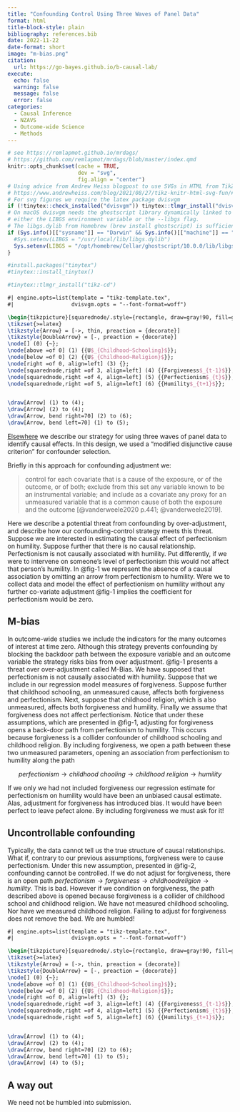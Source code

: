 ```yaml
---
title: "Confounding Control Using Three Waves of Panel Data"
format: html
title-block-style: plain
bibliography: references.bib
date: 2022-11-22
date-format: short
image: "m-bias.png"
citation:
  url: https://go-bayes.github.io/b-causal-lab/
execute:
  echo: false
  warning: false
  message: false
  error: false
categories:
  - Causal Inference
  - NZAVS
  - Outcome-wide Science
  - Methods
---
```


```r
# see https://remlapmot.github.io/mrdags/
# https://github.com/remlapmot/mrdags/blob/master/index.qmd
knitr::opts_chunk$set(cache = TRUE,
                      dev = "svg",
                      fig.align = "center")
# Using advice from Andrew Heiss blogpost to use SVGs in HTML from TikZ
# https://www.andrewheiss.com/blog/2021/08/27/tikz-knitr-html-svg-fun/#connecting-dvisvgm-to-ghostscript-on-macos
# For svg figures we require the latex package dvisvgm
if (!tinytex::check_installed("dvisvgm")) tinytex::tlmgr_install("dvisvgm")
# On macOS dvisvgm needs the ghostscript library dynamically linked to it via
# either the LIBGS environment variable or the --libgs flag.
# The libgs.dylib from Homebrew (brew install ghostscript) is sufficient.
if (Sys.info()[["sysname"]] == "Darwin" && Sys.info()[["machine"]] == "arm64") {
  #Sys.setenv(LIBGS = "/usr/local/lib/libgs.dylib")
  Sys.setenv(LIBGS = "/opt/homebrew/Cellar/ghostscript/10.0.0/lib/libgs.dylib")
}
```

```r
#install.packages("tinytex")
#tinytex::install_tinytex()
```

```r
#tinytex::tlmgr_install("tikz-cd")
```

```tikz
#| engine.opts=list(template = "tikz-template.tex",
#|                  dvisvgm.opts = "--font-format=woff")

\begin{tikzpicture}[squarednode/.style={rectangle, draw=gray!90, fill=gray!5, auto}]
\tikzset{>=latex}
\tikzstyle{Arrow} = [->, thin, preaction = {decorate}]
\tikzstyle{DoubleArrow} = [-, preaction = {decorate}]
\node[] (0) {~};
\node[above =of 0] (1) {{U$_{Childhood~Schooling}$}};
\node[below =of 0] (2) {{U$_{Childhood~Religion}$}};
\node[right =of 0, align=left] (3) {};
\node[squarednode,right =of 3, align=left] (4) {{Forgiveness$_{t-1}$}};
\node[squarednode,right =of 4, align=left] (5) {{Perfectionism$_{t}$}};
\node[squarednode,right =of 5, align=left] (6) {{Humility$_{t+1}$}};


\draw[Arrow] (1) to (4);
\draw[Arrow] (2) to (4);
\draw[Arrow, bend right=70] (2) to (6);
\draw[Arrow, bend left=70] (1) to (5);
```

[Elsewhere](https://go-bayes.github.io/b-causal/posts/outcomewide/outcome-wide.html) we describe our strategy for using three waves of panel data to identify causal effects. In this design, we used a "modified disjunctive cause criterion" for confounder selection.

Briefly in this approach for confounding adjustment we:

> control for each covariate that is a cause of the exposure, or of the outcome, or of both; exclude from this set any variable known to be an instrumental variable; and include as a covariate any proxy for an unmeasured variable that is a common cause of both the exposure and the outcome [@vanderweele2020 p.441; @vanderweele2019].

Here we describe a potential threat from confounding by over-adjustment, and describe how our confounding-control strategy meets this threat. Suppose we are interested in estimating the causal effect of perfectionism on humility. Suppose further that there is no causal relationship. Perfectionism is not causally associated with humility. Put differently, if we were to intervene on someone's level of perfectionism this would not affect that person's humility. In @fig-1 we represent the absence of a causal association by omitting an arrow from perfectionism to humility. Were we to collect data and model the effect of perfectionism on humility without any further co-variate adjustment @fig-1 implies the coefficient for perfectionism would be zero.

## M-bias

In outcome-wide studies we include the indicators for the many outcomes of interest at time zero. Although this strategy prevents confounding by blocking the backdoor path between the exposure variable and an outcome variable the strategy risks bias from over adjustment. @fig-1 presents a threat over over-adjustment called M-Bias. We have supposed that perfectionism is not causally associated with humility. Suppose that we include in our regression model measures of forgiveness. Suppose further that childhood schooling, an unmeasured cause, affects both forgiveness and perfectionism. Next, suppose that childhood religion, which is also unmeasured, affects both forgiveness and humility. Finally we assume that forgiveness does not affect perfectionism. Notice that under these assumptions, which are presented in @fig-1, adjusting for forgiveness opens a back-door path from perfectionism to humility. This occurs because forgiveness is a collider confounder of childhood schooling and childhood religion. By including forgiveness, we open a path between these two unmeasured parameters, opening an association from perfectionism to humility along the path

$$perfectionism \to childhood~chooling \to childhood~religion \to humility$$

If we only we had not included forgiveness our regression estimate for perfectionism on humility would have been an unbiased causal estimate. Alas, adjustment for forgiveness has introduced bias. It would have been perfect to leave pefect alone. By including forgiveness we must ask for it!


## Uncontrollable confounding

Typically, the data cannot tell us the true structure of causal relationships. What if, contrary to our previous assumptions, forgiveness were to cause perfectionism. Under this new assumption, presented in @fig-2, confounding cannot be controlled. If we do not adjust for forgiveness, there is an open path $perfectionism \to forgiveness \to childhood religion \to humility$. This is bad.  However if we condition on forgiveness, the path described above is opened because forgiveness is a collider of childhood school and childhood religion. We have not measured childhood schooling. Nor have we measured childhood religion. Failing to adjust for forgiveness does not remove the bad. We are humbled!


```tikz
#| engine.opts=list(template = "tikz-template.tex",
#|                  dvisvgm.opts = "--font-format=woff")

\begin{tikzpicture}[squarednode/.style={rectangle, draw=gray!90, fill=gray!5, auto}]
\tikzset{>=latex}
\tikzstyle{Arrow} = [->, thin, preaction = {decorate}]
\tikzstyle{DoubleArrow} = [-, preaction = {decorate}]
\node[] (0) {~};
\node[above =of 0] (1) {{U$_{Childhood~Schooling}$}};
\node[below =of 0] (2) {{U$_{Childhood~Religion}$}};
\node[right =of 0, align=left] (3) {};
\node[squarednode,right =of 3, align=left] (4) {{Forgiveness$_{t-1}$}};
\node[squarednode,right =of 4, align=left] (5) {{Perfectionism$_{t}$}};
\node[squarednode,right =of 5, align=left] (6) {{Humility$_{t+1}$}};


\draw[Arrow] (1) to (4);
\draw[Arrow] (2) to (4);
\draw[Arrow, bend right=70] (2) to (6);
\draw[Arrow, bend left=70] (1) to (5);
\draw[Arrow] (4) to (5);

```


## A way out


We need not be humbled into submission. 






